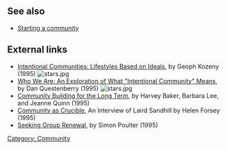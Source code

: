 == See also ==
*[[Starting a community]]

== External links ==
*[http://www.ic.org/pnp/cdir/1995/01kozeny.php Intentional Communities: Lifestyles Based on Ideals], by  Geoph Kozeny (1995) [[Image:stars.jpg]]
*[http://www.ic.org/pnp/cdir/1995/05quest.php Who We Are: An Exploration of What "Intentional Community" Means],  by Dan Questenberry (1995) [[Image:stars.jpg]]
*[http://www.ic.org/pnp/cdir/1995/02baker.php Community Building for the Long Term], by Harvey Baker, Barbara Lee, and Jeanne Quinn (1995)
*[http://www.ic.org/pnp/cdir/1995/03forsey.php Community as Crucible],  An Interview of Laird Sandhill by Helen Forsey (1995)
*[http://www.ic.org/pnp/cdir/1995/04poulter.php Seeking Group Renewal],  by Simon Poulter (1995)


{{stub}}


[[Category: Community]]